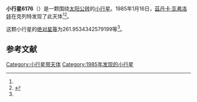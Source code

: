 {{Infobox planet
| bgcolour = #FFFFC0
| name = 6176 Horrigan
| symbol = 
| image = 
| caption = 
| discovery = yes
| discovery_ref = 
| discoverer = [[茲丹卡·瓦弗洛娃|茲丹卡·瓦弗洛娃]]
| discovery_site = [[克列特|克列特]] 
| discovered = 1985年1月16日
| designations = yes
| mp_name = 
| named_after = 
| alt_names = 1985 BH/ 1955 DJ / 1960 XC / 1963 SG / 1979 HJ3 / 1990 KD2 / 1990 SM16
| mp_category = [[主带小行星|主带小行星]]
| orbit_ref = <ref name="a">[http://ssd.jpl.nasa.gov/sbdb.cgi?sstr=6176 6176 Horrigan] {{Wayback|url=http://ssd.jpl.nasa.gov/sbdb.cgi?sstr=6176 |date=20120408165623 }}，小行星數據庫瀏覽器（JPL Small-Body Database Browser）－[[美国国家航空航天局|美国国家航空航天局]]喷气推进实验室</ref>
| epoch = 2456400.5 (2013年4月18日更新)
| aphelion = {{convert|2.600659926946373|AU|km|3|abbr=on|lk=out}}
| perihelion = {{convert|1.904687628837405|AU|km|3|abbr=on}}
| semimajor = {{convert|2.252673777891889|AU|km|3|abbr=on}}
| eccentricity = 0.154476939
| period = 1234.94007 [[日|日]]<br />3.38[[儒略年|儒略年]]
| avg_speed = 
| inclination = 5.665257284635624
| asc_node = 111.5770000118577
| mean_anomaly = 
| arg_peri = 261.9534342579199
| satellites = 
| physical_characteristics = yes
| dimensions = 
| mass = 
| density = 
| surface_grav = 
| escape_velocity = 
| sidereal_day = 
| axial_tilt = 
| pole_ecliptic_lat = 
| pole_ecliptic_lon = 
| albedo = 
| temperatures= 
| temp_name1 = 
| mean_temp_1 = 
| max_temp_1 = 
| temp_name2 = 
| max_temp_2 = 
| spectral_type = 
| abs_magnitude = 261.9534342579199
}}

'''小行星6176'''（{{lang-en|6176 Horrigan}}）是一颗围绕[[太阳|太阳]][[公转|公转]]的[[小行星|小行星]]。1985年1月16日，[[茲丹卡·瓦弗洛娃|茲丹卡·瓦弗洛娃]]在克列特发现了此天体<ref name="a" /><ref>{{cite news|title=小行星列表|url=http://cfa-www.harvard.edu/iau/lists/NumberedMPs.txt|accessdate=2013-07-08|newspaper=哈佛大学|archive-date=2008-05-17|archive-url=https://web.archive.org/web/20080517010638/http://cfa-www.harvard.edu/iau/lists/NumberedMPs.txt|dead-url=no}}</ref>。

这颗小行星的[[绝对星等|绝对星等]]为261.9534342579199等<ref name="a" />。

==参考文献==
{{reflist}}
{{Minor Planet Number|[[小行星6175|小行星6175]]|[[小行星6177|小行星6177]]}}

{{小天体}}

[[Category:小行星带天体|Category:小行星带天体]]
[[Category:1985年发现的小行星|Category:1985年发现的小行星]]

{{asteroid-stub}}